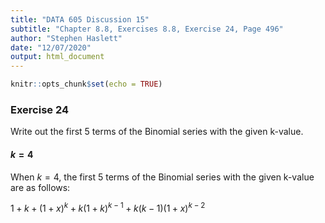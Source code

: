```yaml
---
title: "DATA 605 Discussion 15"
subtitle: "Chapter 8.8, Exercises 8.8, Exercise 24, Page 496"
author: "Stephen Haslett"
date: "12/07/2020"
output: html_document
---
```


```r
knitr::opts_chunk$set(echo = TRUE)
```

### Exercise 24
Write out the first 5 terms of the Binomial series with the given k-value.

#### $k = 4$

When $k = 4$, the first 5 terms of the Binomial series with the given k-value are as follows:

$1+k+{ \left( 1+x \right)  }^{ k }+k{ \left( 1+k \right)  }^{ k-1 }+k\left( k-1 \right) { \left( 1+x \right)  }^{ k-2 }$
